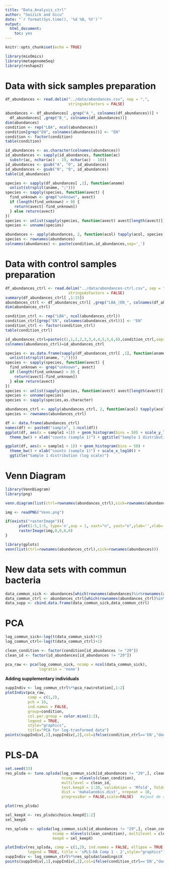 ```yaml
---
title: "Data_Analysis_ctrl"
author: "Soizick and Gicu"
date: "`r format(Sys.time(), '%d %B, %Y')`"
output:
  html_document:
    toc: yes
---
```


```r
knitr::opts_chunk$set(echo = TRUE)
```

```r
library(mixOmics)
library(metagenomeSeq)
library(reshape2)
```

# Data with sick samples preparation

```r
df_abundances <- read.delim("../data/abondances.csv", sep = ",", 
                            stringsAsFactors = FALSE)
```

```r
abundances <- df_abundances[ ,grep("A_", colnames(df_abundances))] +
  df_abundances[ ,grep("B_", colnames(df_abundances))]
dim(abundances)
condition <- rep("LBA", ncol(abundances))
condition[grep("EN", colnames(abundances))] <- "EN"
condition <- factor(condition)
table(condition)

id_abundances <- as.character(colnames(abundances))
id_abundances <- sapply(id_abundances, function(ac) 
  substr(ac, nchar(ac) - 19, nchar(ac) - 18))
id_abundances <- gsub("A", "0", id_abundances)
id_abundances <- gsub("N", "0", id_abundances)
table(id_abundances)

species <- sapply(df_abundances[ ,1], function(aname) 
  unlist(strsplit(aname, ";")))
species <- sapply(species, function(avect) {
  find_unknown <- grep("unknown", avect)
  if (length(find_unknown) > 0) {
    return(avect[-find_unknown])
  } else return(avect)
})
species <- unlist(sapply(species, function(avect) avect[length(avect)]))
species <- unname(species)

abundances <- apply(abundances, 2, function(acol) tapply(acol, species, sum))
species <- rownames(abundances)
colnames(abundances) <- paste(condition,id_abundances,sep='_')
```

# Data with control samples preparation

```r
df_abundances_ctrl <- read.delim("../data/abondances-ctrl.csv", sep = ",", 
                            stringsAsFactors = FALSE)
summary(df_abundances_ctrl[ ,1:15])
abundances_ctrl <- df_abundances_ctrl[ ,grep("LBA_|EN_", colnames(df_abundances_ctrl))]
dim(abundances_ctrl)
```

```r
condition_ctrl <- rep("LBA", ncol(abundances_ctrl))
condition_ctrl[grep("EN", colnames(abundances_ctrl))] <- "EN"
condition_ctrl <- factor(condition_ctrl)
table(condition_ctrl)
```
```r
id_abundances_ctrl=paste(c(1,1,2,2,3,3,4,4,5,5,6,6),condition_ctrl,sep='_')
colnames(abundances_ctrl)=id_abundances_ctrl
```

```r
species <- as.data.frame(sapply(df_abundances_ctrl[ ,1], function(aname) 
  unlist(strsplit(aname, ";"))))
species <- sapply(species, function(avect) {
  find_unknown <- grep("unknown", avect)
  if (length(find_unknown) > 0) {
    return(avect[-find_unknown])
  } else return(avect)
})
species <- unlist(sapply(species, function(avect) avect[length(avect)]))
species <- unname(species)
species <- sapply(species,as.character)
```

```r
abundances_ctrl <- apply(abundances_ctrl, 2, function(acol) tapply(acol, species, sum))
species <- rownames(abundances_ctrl)
```

```r
df <- data.frame(abundances_ctrl)
names(df) <- paste0("sample", 1:ncol(df))
ggplot(df, aes(x = sample1 +1)) + geom_histogram(bins = 50) + scale_y_log10() +
  theme_bw() + xlab("counts (sample 1)") + ggtitle("Sample 1 distribution in raw data")
```

```r
ggplot(df, aes(x = sample1 + 1)) + geom_histogram(bins = 50) +
  theme_bw() + xlab("counts (sample 1)") + scale_x_log10() +
  ggtitle("Sample 1 distribution (log scale)")
```

# Venn Diagram

```r
library(VennDiagram)
library(png)
```

```r
venn.diagram(list(ctrl=rownames(abundances_ctrl),sick=rownames(abundances)),"Venn.png",imagetype="png")

img <- readPNG("Venn.png")

if(exists("rasterImage")){
      plot(1:5,1:5, type='n',asp = 1, xaxt="n", yaxt="n",ylab='',xlab='',main="Venn Diagram")
      rasterImage(img,0,0,6,6)
}
```

```r
library(gplots)
venn(list(ctrl=rownames(abundances_ctrl),sick=rownames(abundances)))
```

# New data sets with commun bacteria

```r
data_commun_sick <- abundances[which(rownames(abundances)%in%rownames(abundances_ctrl)),]
data_commun_ctrl <- abundances_ctrl[which(rownames(abundances_ctrl)%in%rownames(abundances)),]
data_supp <- cbind.data.frame(data_commun_sick,data_commun_ctrl)
```

# PCA

```r
log_commun_sick<-log(t(data_commun_sick)+1)
log_commun_ctrl<-log(t(data_commun_ctrl)+1)

clean_condition <- factor(condition[id_abundances != "29"])
clean_id <- factor(id_abundances[id_abundances != "29"])
```


```r
pca_raw <- pca(log_commun_sick, ncomp = ncol(data_commun_sick), 
               logratio = 'none')
```

**Adding supplementary individuals**

```r
suppIndiv <- log_commun_ctrl%*%pca_raw$rotation[,1:2]
plotIndiv(pca_raw, 
          comp = c(1,2),
          pch = 16, 
          ind.names = FALSE, 
          group=condition,
          col.per.group = color.mixo(1:2),
          legend = TRUE,
          style="graphics",
          title="PCA for log-tranformed data")
points(suppIndiv[,1],suppIndiv[,2],col=ifelse(condition_ctrl=='EN',"dodgerblue2","darkorange"),pch=1,cex=1.5)
```

# PLS-DA

```r
set.seed(33)
res_plsda <- tune.splsda(log_commun_sick[id_abundances != "29",], clean_condition, 
                         ncomp = nlevels(clean_condition),
                         multilevel = clean_id,
                         test.keepX = 1:20, validation = 'Mfold', folds = 10, 
                         dist = 'mahalanobis.dist', nrepeat = 10,
                         progressBar = FALSE,scale=FALSE)   #ajout de scale=FALSE sinon résultats incohérents

plot(res_plsda)

sel_keepX <- res_plsda$choice.keepX[1:2]
sel_keepX

res_splsda <- splsda(log_commun_sick[id_abundances != "29",], clean_condition, 
                     ncomp = nlevels(clean_condition), multilevel = clean_id,
                     keepX = sel_keepX)

plotIndiv(res_splsda, comp = c(1,2), ind.names = FALSE, ellipse = TRUE, 
          legend = TRUE, title = 'sPLS-DA Comp 1 - 2',style="graphics")
suppIndiv <- log_commun_ctrl%*%res_splsda$loadings$X
points(suppIndiv[,1],suppIndiv[,2],col=ifelse(condition_ctrl=='EN',"dodgerblue2","darkorange"),pch=16,cex=1.5)
```






